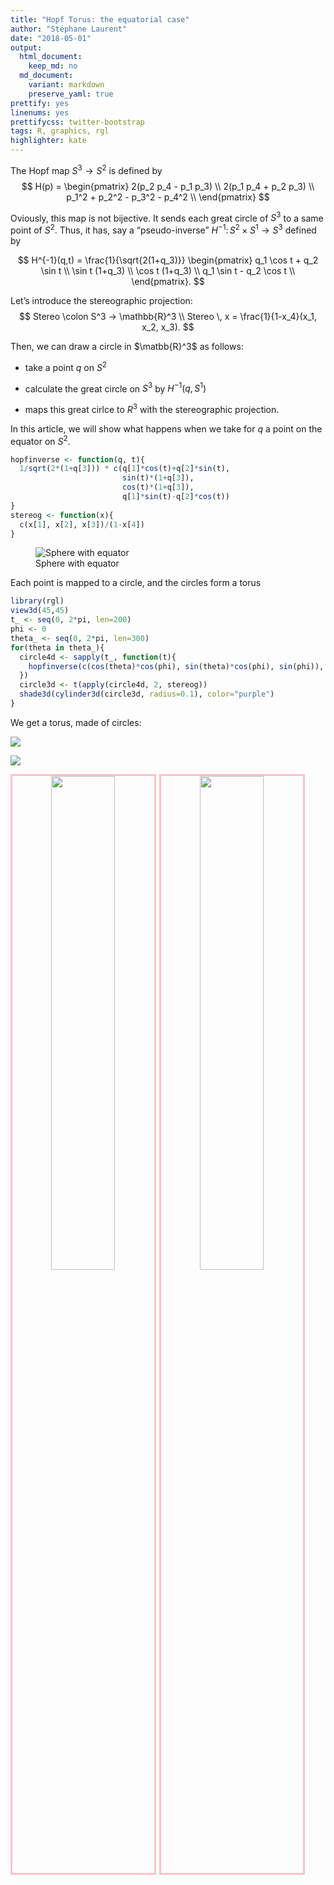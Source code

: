 ```yaml
---
title: "Hopf Torus: the equatorial case"
author: "Stéphane Laurent"
date: "2018-05-01"
output:
  html_document:
    keep_md: no
  md_document:
    variant: markdown
    preserve_yaml: true
prettify: yes
linenums: yes
prettifycss: twitter-bootstrap
tags: R, graphics, rgl
highlighter: kate
---
```



The Hopf map $S^3 \to S^2$ is defined by 
$$
H(p) = \begin{pmatrix}
2(p_2 p_4 - p_1 p_3) \\
2(p_1 p_4 + p_2 p_3) \\
p_1^2 + p_2^2 - p_3^2 - p_4^2 \\
\end{pmatrix}
$$

Oviously, this map is not bijective. It sends each great circle of $S^3$ to a same point of $S^2$. Thus, it has, say a "pseudo-inverse" $H^{-1} \colon S^2 \times S^1 \to S^3$ defined by

$$
H^{-1}(q,t) = \frac{1}{\sqrt{2(1+q_3)}} 
\begin{pmatrix} 
q_1 \cos t + q_2 \sin t \\
\sin t (1+q_3)  \\
\cos t (1+q_3)  \\
q_1 \sin t  - q_2 \cos t \\
\end{pmatrix}.
$$

Let's introduce the stereographic projection:
$$
Stereo \colon S^3 -> \mathbb{R}^3 \\
Stereo \, x = \frac{1}{1-x_4}(x_1, x_2, x_3).
$$

Then, we can draw a circle in $\matbb{R}^3$ as follows:

- take a point $q$ on $S^2$

- calculate the great circle on $S^3$ by $H^{-1}(q, S^1)$

- maps this great cirlce to $R^3$ with the stereographic projection.


In this article, we will show what happens when we take for $q$ a point on the equator on $S^2$. 

```r
hopfinverse <- function(q, t){ 
  1/sqrt(2*(1+q[3])) * c(q[1]*cos(t)+q[2]*sin(t),
                         sin(t)*(1+q[3]),
                         cos(t)*(1+q[3]),
                         q[1]*sin(t)-q[2]*cos(t)) 
}
stereog <- function(x){
  c(x[1], x[2], x[3])/(1-x[4])
}
```

![Sphere with equator](figures/SphereWithEquator.png)

Each point is mapped to a circle, and the circles form a torus

```r
library(rgl)
view3d(45,45)
t_ <- seq(0, 2*pi, len=200)
phi <- 0
theta_ <- seq(0, 2*pi, len=300)
for(theta in theta_){
  circle4d <- sapply(t_, function(t){
    hopfinverse(c(cos(theta)*cos(phi), sin(theta)*cos(phi), sin(phi)), t)
  })
  circle3d <- t(apply(circle4d, 2, stereog))
  shade3d(cylinder3d(circle3d, radius=0.1), color="purple")
}
```

We get a torus, made of circles:

![](figures/hopftorus1.gif)

![](figures/hopftorus1_anim.gif)

<div style="text-align:center">
<img src="./figures/hopftorus1.gif" style="float: left; width: 45%; margin-right: 1%; margin-bottom: 0.5em; border:3px solid pink">
<img src="figures/hopftorus1_anim.gif" style="float: left; width: 45%; margin-right: 1%; margin-bottom: 0.5em; border:3px solid pink">
<p style="clear: both;">
</div>